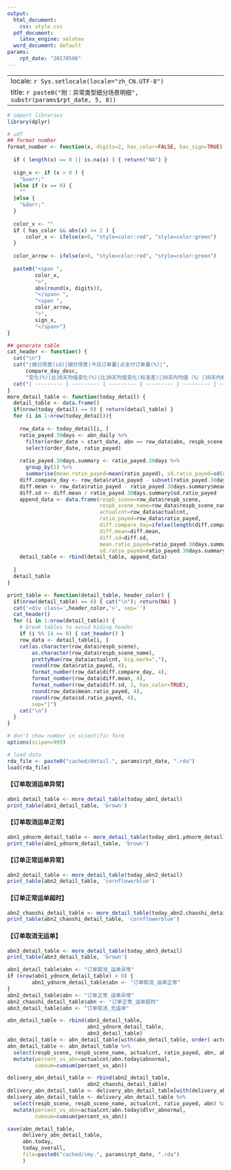 ```yaml
---
output:
  html_document:
    css: style.css
  pdf_document:
    latex_engine: xelatex
  word_document: default
params:
    rpt_date: "20170506"
---
```


---
locale: `r Sys.setlocale(locale="zh_CN.UTF-8")`
title: `r paste0("附：异常类型细分场景明细", substr(params$rpt_date, 5, 8))`
---

```r
# import libraries
library(dplyr)

# udf
## format number
format_number <- function(x, digits=2, has_color=FALSE, has_sign=TRUE) {
  
  if ( length(x) == 0 || is.na(x) ) { return("NA") }
  
  sign_x <- if (x > 0 ) {
    "&uarr;"
  }else if (x == 0) {
    ""
  }else {
    "&darr;"
  }
  
  color_x <- ""
  if ( has_color && abs(x) >= 2 ) {
      color_x <- ifelse(x>0, "style=color:red", "style=color:green")
  }
  
  color_arrow <- ifelse(x>0, "style=color:red", "style=color:green")
  
  paste0("<span ",
         color_x,
         ">",
         abs(round(x, digits)),
         "</span> ",
         "<span ",
         color_arrow,
         ">",
         sign_x,
         "</span>")
}

## generate table
cat_header <- function() {
  cat("\n")
  cat("|细分场景(id)|细分场景|今日订单量|占支付订单量(%)|",
      compare_day_desc,
      "变化(%)|比30天均值变化(%)|比30天均值变化(标准差)|30天内均值（%）|30天内标准差(%)|\n", sep="")
  cat("| --------- | --------- | --------- | --------- | --------- | --------- | --------- | --------- | --------- |\n")
}
more_detail_table <- function(today_detail) {
  detail_table <- data.frame()
  if(nrow(today_detail) == 0) { return(detail_table) }
  for (i in 1:nrow(today_detail)){
    
    row_data <- today_detail[i, ]
    ratio_payed.30days <- abn_daily %>%
      filter(order_date > start_date, abn == row_data$abn, respb_scene == row_data$respb_scene) %>%
      select(order_date, ratio_payed)
  
    ratio_payed.30days.summary <- ratio_payed.30days %>% 
      group_by(1) %>%
      summarise(mean.ratio_payed=mean(ratio_payed), sd.ratio_payed=sd(ratio_payed))
    diff.compare_day <- row_data$ratio_payed - subset(ratio_payed.30days, order_date == compare_day)$ratio_payed
    diff.mean <- row_data$ratio_payed - ratio_payed.30days.summary$mean.ratio_payed
    diff.sd <- diff.mean / ratio_payed.30days.summary$sd.ratio_payed
    append_data <- data.frame(respb_scene=row_data$respb_scene,
                              respb_scene_name=row_data$respb_scene_name,
                              actualcnt=row_data$actualcnt,
                              ratio_payed=row_data$ratio_payed,
                              diff.compare_day=ifelse(length(diff.compare_day) == 0, NA, diff.compare_day),
                              diff.mean=diff.mean,
                              diff.sd=diff.sd,
                              mean.ratio_payed=ratio_payed.30days.summary$mean.ratio_payed,
                              sd.ratio_payed=ratio_payed.30days.summary$sd.ratio_payed)
    detail_table <- rbind(detail_table, append_data)
    
  }
  detail_table
}

print_table <- function(detail_table, header_color) {
  if(nrow(detail_table) == 0) { cat("\n"); return(NA) }
  cat('<div class=',header_color,'>', sep='')
  cat_header()
  for (i in 1:nrow(detail_table)) {
    # break tables to avoid hiding header
    if (i %% 14 == 0) { cat_header() }
    row_data <- detail_table[i, ]
    cat(as.character(row_data$respb_scene),
        as.character(row_data$respb_scene_name),
        prettyNum(row_data$actualcnt, big.mark=","),
        round(row_data$ratio_payed, 4),
        format_number(row_data$diff.compare_day, 4),
        format_number(row_data$diff.mean, 4),
        format_number(row_data$diff.sd, 2, has_color=TRUE),
        round(row_data$mean.ratio_payed, 4),
        round(row_data$sd.ratio_payed, 4),
        sep="|")
    cat("\n")
  }
}

# don't show number in scientific form
options(scipen=999)

# load data
rda_file <- paste0("cached/detail.", params$rpt_date, ".rda")
load(rda_file)
```


#### 【订单取消运单异常】

```r
abn1_detail_table <- more_detail_table(today_abn1_detail)
print_table(abn1_detail_table, 'brown')
```

#### 【订单取消运单正常】

```r
abn1_ydnorm_detail_table <- more_detail_table(today_abn1.ydnorm_detail)
print_table(abn1_ydnorm_detail_table, 'brown')
```

#### 【订单正常运单异常】

```r
abn2_detail_table <- more_detail_table(today_abn2_detail)
print_table(abn2_detail_table, 'cornflowerblue')
```

#### 【订单正常运单超时】

```r
abn2_chaoshi_detail_table <- more_detail_table(today_abn2.chaoshi_detail)
print_table(abn2_chaoshi_detail_table, 'cornflowerblue')
```

#### 【订单取消无运单】

```r
abn3_detail_table <- more_detail_table(today_abn3_detail)
print_table(abn3_detail_table, 'brown')
```

```r
abn1_detail_table$abn <- "订单取消_运单异常"
if (nrow(abn1_ydnorm_detail_table) > 0) {
        abn1_ydnorm_detail_table$abn <- "订单取消_运单正常"
}
abn2_detail_table$abn <- "订单正常_运单异常"
abn2_chaoshi_detail_table$abn <- "订单正常_运单超时"  
abn3_detail_table$abn <- "订单取消_无运单"

abn_detail_table <- rbind(abn1_detail_table,
                          abn1_ydnorm_detail_table,
                          abn3_detail_table)
abn_detail_table <- abn_detail_table[with(abn_detail_table, order(-actualcnt)),]
abn_detail_table <- abn_detail_table %>%
  select(respb_scene, respb_scene_name, actualcnt, ratio_payed, abn, abn) %>%
  mutate(percent_vs_abn=actualcnt/abn.today$abnormal,
         cumsum=cumsum(percent_vs_abn))

delivery_abn_detail_table <- rbind(abn2_detail_table,
                          abn2_chaoshi_detail_table)
delivery_abn_detail_table <- delivery_abn_detail_table[with(delivery_abn_detail_table, order(-actualcnt)),]
delivery_abn_detail_table <- delivery_abn_detail_table %>%
  select(respb_scene, respb_scene_name, actualcnt, ratio_payed, abn) %>%
  mutate(percent_vs_abn=actualcnt/abn.today$dlvr_abnormal,
         cumsum=cumsum(percent_vs_abn))

save(abn_detail_table,
     delivery_abn_detail_table,
     abn.today,
     today_overall,
     file=paste0("cached/smy.", params$rpt_date, ".rda")
     )
```

